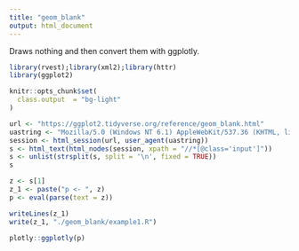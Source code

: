```yaml
---
title: "geom_blank"
output: html_document
---
```


Draws nothing and then convert them with ggplotly.

```r
library(rvest);library(xml2);library(httr)
library(ggplot2)

knitr::opts_chunk$set(
  class.output  = "bg-light"
)
```

```r
url <- "https://ggplot2.tidyverse.org/reference/geom_blank.html"
uastring <- "Mozilla/5.0 (Windows NT 6.1) AppleWebKit/537.36 (KHTML, like Gecko) Chrome/88.0.4324.190 Safari/537.36"
session <- html_session(url, user_agent(uastring))
s <- html_text(html_nodes(session, xpath = "//*[@class='input']"))
s <- unlist(strsplit(s, split = '\n', fixed = TRUE))
s
```

```r
z <- s[1]
z_1 <- paste("p <- ", z)
p <- eval(parse(text = z))
```

```r
writeLines(z_1)
write(z_1, "./geom_blank/example1.R")
```

```r
plotly::ggplotly(p)
```
